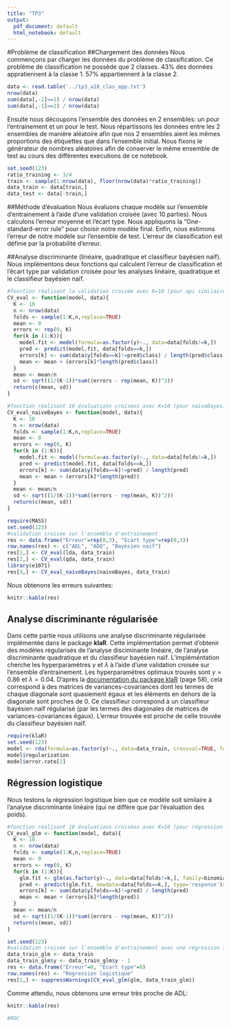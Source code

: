 ```yaml
---
title: "TP3"
output:
  pdf_document: default
  html_notebook: default
---
```


#Problème de classification
##Chargement des données
Nous commençons par charger les données du problème de classification. Ce problème de classification ne possède que 2 classes. 43% des données appratiennent à la classe 1. 57% appartiennent à la classe 2.

```r
data <- read.table('../tp3_a18_clas_app.txt')
nrow(data)
sum(data[,-1]==1) / nrow(data)
sum(data[,-1]==2) / nrow(data)
```


Ensuite nous découpons l'ensemble des données en 2 ensembles: un pour l'entrainement et un pour le test.  Nous répartissons les données entre les 2 ensembles de manière aléatoire afin que nos 2 ensembles aient les mêmes proportions des étiquettes que dans l'ensemble initial. Nous fixons le générateur de nombres aléatoires afin de conserver le même ensemble de test au cours des différentes executions de ce notebook.

```r
set.seed(123)
ratio_training <- 3/4
train <- sample(1:nrow(data), floor(nrow(data)*ratio_training))
data_train <- data[train,]
data_test <- data[-train,]
```

##Méthode d'évaluation
Nous évaluons chaque modèle sur l'ensemble d'entrainement à l'aide d'une validation croisée (avec 10 parties). Nous calculons l'erreur moyenne et l'écart type. Nous appliquons la "One-standard-error rule" pour choisir notre modèle final. Enfin, nous estimons l'erreur de notre modèle sur l'ensemble de test. L'erreur de classification est définie par la probabilité d’erreur.

##Analyse discriminante (linéaire, quadratique et classifieur bayésien naïf).
Nous implémentons deux fonctions qui calculent l'erreur de classification et l'écart type par validation croisée pour les analyses linéaire, quadratique et le classifieur bayésien naïf.
```r
#fonction réalisant la validation croisée avec K=10 (pour api similaire à lda)
CV_eval <- function(model, data){
  K <- 10
  n <- nrow(data)
  folds <- sample(1:K,n,replace=TRUE)
  mean <- 0
  errors <- rep(0, K)
  for(k in (1:K)){
    model.fit <- model(formula=as.factor(y)~., data=data[folds!=k,])
    pred <- predict(model.fit, data[folds==k,])
    errors[k] <- sum(data$y[folds==k]!=pred$class) / length(pred$class)
    mean <- mean + (errors[k]*length(pred$class))
  }
  mean <- mean/n
  sd <- sqrt((1/(K-1))*sum((errors - rep(mean, K))^2))
  return(c(mean, sd))
}
```

```r
#fonction réalisant 10 évaluations croisées avec K=10 (pour naiveBayes)
CV_eval_naiveBayes <- function(model, data){
  K <- 10
  n <- nrow(data)
  folds <- sample(1:K,n,replace=TRUE)
  mean <- 0
  errors <- rep(0, K)
  for(k in (1:K)){
    model.fit <- model(formula=as.factor(y)~., data=data[folds!=k,])
    pred <- predict(model.fit, data[folds==k,])
    errors[k] <- sum(data$y[folds==k]!=pred) / length(pred)
    mean <- mean + (errors[k]*length(pred))
  }
  mean <- mean/n
  sd <- sqrt((1/(K-1))*sum((errors - rep(mean, K))^2))
  return(c(mean, sd))
}
```

```r
require(MASS)
set.seed(123)
#validation croisée sur l'ensemble d'entrainement
res <- data.frame("Erreur"=rep(0,3), "Ecart type"=rep(0,3))
row.names(res) <- c("ADL", "ADQ", "Bayésien naif")
res[1,] <- CV_eval(lda, data_train)
res[2,] <- CV_eval(qda, data_train)
library(e1071)
res[3,] <- CV_eval_naiveBayes(naiveBayes, data_train)
```
Nous obtenons les erreurs suivantes:

```r
knitr::kable(res)
```

## Analyse discriminante régularisée
Dans cette partie nous utilisons une analyse discriminante régularisée implémentée dans le package **klaR**. Cette implémentation permet d'obtenir des modèles régularisés de l'analyse disciminante linéaire, de l'analyse discriminante quadratique et du classifieur bayésien naïf. L'impléméntation cherche les hyperparamètres $\gamma$ et $\lambda$ à l'aide d'une validation croisée sur l'ensemble d'entrainement. Les hyperparamètres optimaux trouvés sont $\gamma=0.86$ et $\lambda=0.04$. D'après la [documentation du package klaR](https://cran.r-project.org/web/packages/klaR/klaR.pdf) (page 58), cela correspond à des matrices de variances-covariances dont les termes de chaque diagonale sont quasiement égaux et les éléments en dehors de la diagonale sont proches de 0. Ce classifieur correspond à un classifieur bayésien naïf régularisé (par les termes des diagonales de matrices de variances-covariances égaux). L'erreur trouvée est proche de celle trouvée du classifieur bayésien naïf.

```r
require(klaR)
set.seed(123)
model <- rda(formula=as.factor(y)~., data=data_train, crossval=TRUE, fold=10)
model$regularization
model$error.rate[2]
```

## Régression logistique
Nous testons la régression logistique bien que ce modèle soit similaire à l'analyse discriminante linéaire (qui ne diffère que par l'évaluation des poids).
```r
#fonction réalisant 10 évaluations croisées avec K=10 (pour régression logistique)
CV_eval_glm <- function(model, data){
  K <- 10
  n <- nrow(data)
  folds <- sample(1:K,n,replace=TRUE)
  mean <- 0
  errors <- rep(0, K)
  for(k in (1:K)){
    glm.fit <- glm(as.factor(y)~., data=data[folds!=k,], family=binomial)
    pred <- predict(glm.fit, newdata=data[folds==k,], type='response')>0.5
    errors[k] <- sum(data$y[folds==k]!=pred) / length(pred)
    mean <- mean + (errors[k]*length(pred))
  }
  mean <- mean/n
  sd <- sqrt((1/(K-1))*sum((errors - rep(mean, K))^2))
  return(c(mean, sd))
}
```

```r
set.seed(123)
#validation croisée sur l'ensemble d'entrainement avec une régression logistique
data_train_glm <- data_train
data_train_glm$y <- data_train_glm$y - 1
res <- data.frame("Erreur"=0, "Ecart type"=0)
row.names(res) <- "Regression logistique"
res[1,] <- suppressWarnings(CV_eval_glm(glm, data_train_glm))
```
Comme attendu, nous obtenons une erreur très proche de ADL:
```r
knitr::kable(res)
```

```r
#ROC
```